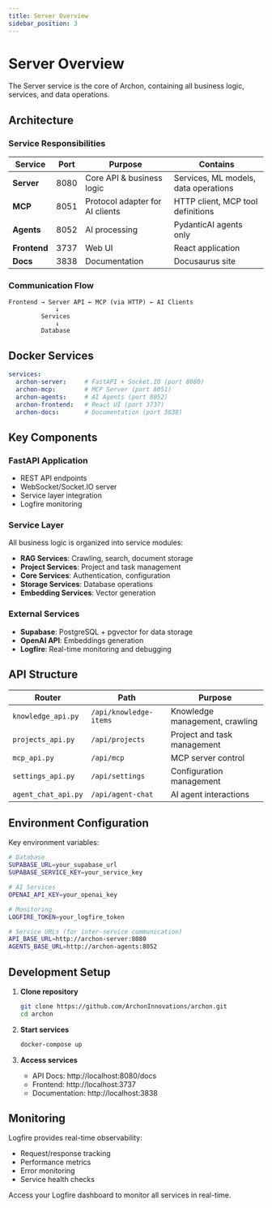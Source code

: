 ```yaml
---
title: Server Overview
sidebar_position: 3
---
```


# Server Overview

The Server service is the core of Archon, containing all business logic, services, and data operations.

## Architecture

### Service Responsibilities

| Service | Port | Purpose | Contains |
|---------|------|---------|----------|
| **Server** | 8080 | Core API & business logic | Services, ML models, data operations |
| **MCP** | 8051 | Protocol adapter for AI clients | HTTP client, MCP tool definitions |
| **Agents** | 8052 | AI processing | PydanticAI agents only |
| **Frontend** | 3737 | Web UI | React application |
| **Docs** | 3838 | Documentation | Docusaurus site |

### Communication Flow

```
Frontend → Server API ← MCP (via HTTP) ← AI Clients
             ↓
         Services
             ↓
         Database
```

## Docker Services

```yaml
services:
  archon-server:     # FastAPI + Socket.IO (port 8080)
  archon-mcp:        # MCP Server (port 8051)
  archon-agents:     # AI Agents (port 8052)
  archon-frontend:   # React UI (port 3737)
  archon-docs:       # Documentation (port 3838)
```

## Key Components

### FastAPI Application
- REST API endpoints
- WebSocket/Socket.IO server
- Service layer integration
- Logfire monitoring

### Service Layer
All business logic is organized into service modules:
- **RAG Services**: Crawling, search, document storage
- **Project Services**: Project and task management
- **Core Services**: Authentication, configuration
- **Storage Services**: Database operations
- **Embedding Services**: Vector generation

### External Services
- **Supabase**: PostgreSQL + pgvector for data storage
- **OpenAI API**: Embeddings generation
- **Logfire**: Real-time monitoring and debugging

## API Structure

| Router | Path | Purpose |
|--------|------|---------|
| `knowledge_api.py` | `/api/knowledge-items` | Knowledge management, crawling |
| `projects_api.py` | `/api/projects` | Project and task management |
| `mcp_api.py` | `/api/mcp` | MCP server control |
| `settings_api.py` | `/api/settings` | Configuration management |
| `agent_chat_api.py` | `/api/agent-chat` | AI agent interactions |

## Environment Configuration

Key environment variables:

```bash
# Database
SUPABASE_URL=your_supabase_url
SUPABASE_SERVICE_KEY=your_service_key

# AI Services  
OPENAI_API_KEY=your_openai_key

# Monitoring
LOGFIRE_TOKEN=your_logfire_token

# Service URLs (for inter-service communication)
API_BASE_URL=http://archon-server:8080
AGENTS_BASE_URL=http://archon-agents:8052
```

## Development Setup

1. **Clone repository**
   ```bash
   git clone https://github.com/ArchonInnovations/archon.git
   cd archon
   ```

2. **Start services**
   ```bash
   docker-compose up
   ```

3. **Access services**
   - API Docs: http://localhost:8080/docs
   - Frontend: http://localhost:3737
   - Documentation: http://localhost:3838

## Monitoring

Logfire provides real-time observability:
- Request/response tracking
- Performance metrics
- Error monitoring
- Service health checks

Access your Logfire dashboard to monitor all services in real-time.
